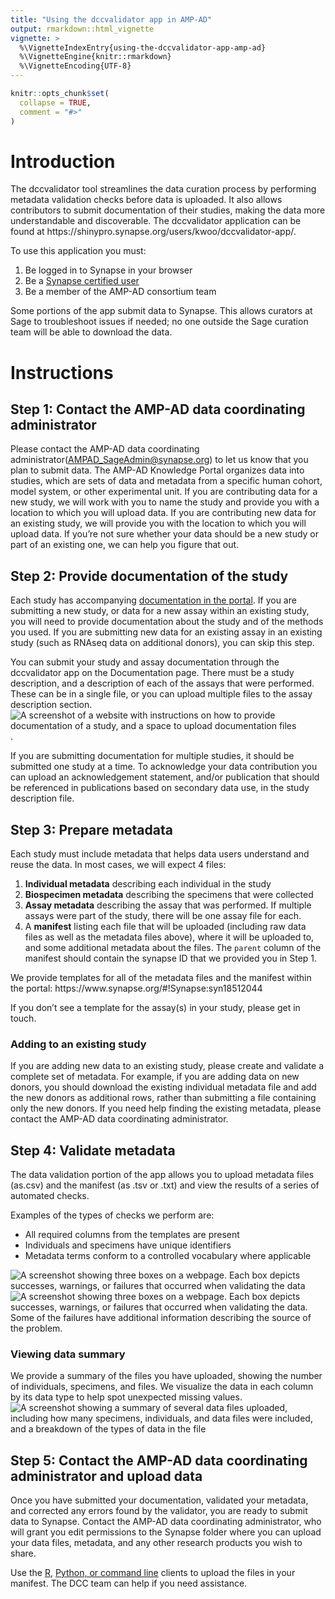 ```yaml
---
title: "Using the dccvalidator app in AMP-AD"
output: rmarkdown::html_vignette
vignette: >
  %\VignetteIndexEntry{using-the-dccvalidator-app-amp-ad}
  %\VignetteEngine{knitr::rmarkdown}
  %\VignetteEncoding{UTF-8}
---
```


```r
knitr::opts_chunk$set(
  collapse = TRUE,
  comment = "#>"
)
```

# Introduction

The dccvalidator tool streamlines the data curation process by performing
metadata validation checks before data is uploaded. It also allows contributors
to submit documentation of their studies, making the data more understandable
and discoverable. The dccvalidator application can be found at
https://shinypro.synapse.org/users/kwoo/dccvalidator-app/.

To use this application you must:

1. Be logged in to Synapse in your browser
2. Be a [Synapse certified user](https://docs.synapse.org/articles/accounts_certified_users_and_profile_validation.html)
3. Be a member of the AMP-AD consortium team

Some portions of the app submit data to Synapse. This allows curators at Sage to
troubleshoot issues if needed; no one outside the Sage curation team will be
able to download the data.

# Instructions

## Step 1: Contact the AMP-AD data coordinating administrator

Please contact the AMP-AD data coordinating
administrator(<AMPAD_SageAdmin@synapse.org>) to let us know that you plan to
submit data. The AMP-AD Knowledge Portal organizes data into studies, which are
sets of data and metadata from a specific human cohort, model system, or other
experimental unit. If you are contributing data for a new study, we will work
with you to name the study and provide you with a location to which you will
upload data. If you are contributing new data for an existing study, we will
provide you with the location to which you will upload data. If you're not sure
whether your data should be a new study or part of an existing one, we can help
you figure that out.

## Step 2: Provide documentation of the study

Each study has accompanying [documentation in the
portal](https://adknowledgeportal.synapse.org/#/Explore/Studies?Study=syn8391648).
If you are submitting a new study, or data for a new assay within an existing
study, you will need to provide documentation about the study and of the methods
you used. If you are submitting new data for an existing assay in an existing
study (such as RNAseq data on additional donors), you can skip this step.

You can submit your study and assay documentation through the dccvalidator app
on the Documentation page. There must be a study description, and a description
of each of the assays that were performed. These can be in a single file, or you
can upload multiple files to the assay description section. 
![A screenshot of a website with instructions on how to provide documentation of a study, and a space to upload documentation files](../man/figures/amp-documentation.png).

If you are submitting documentation for multiple studies, it should be submitted
one study at a time. To acknowledge your data contribution you can upload an
acknowledgement statement, and/or publication that should be referenced in
publications based on secondary data use, in the study description file.


## Step 3: Prepare metadata

Each study must include metadata that helps data users understand and reuse the
data. In most cases, we will expect 4 files:

1. **Individual metadata** describing each individual in the study
2. **Biospecimen metadata** describing the specimens that were collected
3. **Assay metadata** describing the assay that was performed. If multiple
   assays were part of the study, there will be one assay file for each.
4. A **manifest** listing each file that will be uploaded (including raw data
   files as well as the metadata files above), where it will be uploaded to, and
   some additional metadata about the files. The `parent` column of the manifest
   should contain the synapse ID that we provided you in Step 1.

We provide templates for all of the metadata files and the manifest within the
portal: https://www.synapse.org/#!Synapse:syn18512044

If you don't see a template for the assay(s) in your study, please get in touch.

### Adding to an existing study

If you are adding new data to an existing study, please create and validate a
complete set of metadata. For example, if you are adding data on new donors, you
should download the existing individual metadata file and add the new donors as
additional rows, rather than submitting a file containing only the new donors.
If you need help finding the existing metadata, please contact the AMP-AD data
coordinating administrator.

## Step 4: Validate metadata

The data validation portion of the app allows you to upload metadata files (as.csv) and the manifest (as .tsv or .txt) and view the results of a series of automated checks. 

Examples of the types of checks we perform are: 

- All required columns from the templates are present 
- Individuals and specimens have unique identifiers
- Metadata terms conform to a controlled vocabulary where applicable 

![A screenshot showing three boxes on a webpage. Each box depicts successes, warnings, or failures that occurred when validating the data](../man/figures/amp-results.png)
![A screenshot showing three boxes on a webpage. Each box depicts successes, warnings, or failures that occurred when validating the data. Some of the failures have additional information describing the source of the problem.](../man/figures/amp-results-details.png)

### Viewing data summary
 
We provide a summary of the files you have uploaded, showing the number of
individuals, specimens, and files. We visualize the data in each column by its
data type to help spot unexpected missing values.
![A screenshot showing a summary of several data files uploaded, including how many specimens, individuals, and data files were included, and a breakdown of the types of data in the file](../man/figures/amp-summary.png)

## Step 5: Contact the AMP-AD data coordinating administrator and upload data

Once you have submitted your documentation, validated your metadata, and
corrected any errors found by the validator, you are ready to submit data to
Synapse. Contact the AMP-AD data coordinating administrator, who will grant you
edit permissions to the Synapse folder where you can upload your data files,
metadata, and any other research products you wish to share.

Use the [R](https://github.com/Sage-Bionetworks/synapserutils#batch-process), [Python, or command line](https://python-docs.synapse.org/build/html/synapseutils.html#synapseutils.sync.syncToSynapse) clients to upload the files in your manifest. The DCC team can help if you need assistance.
